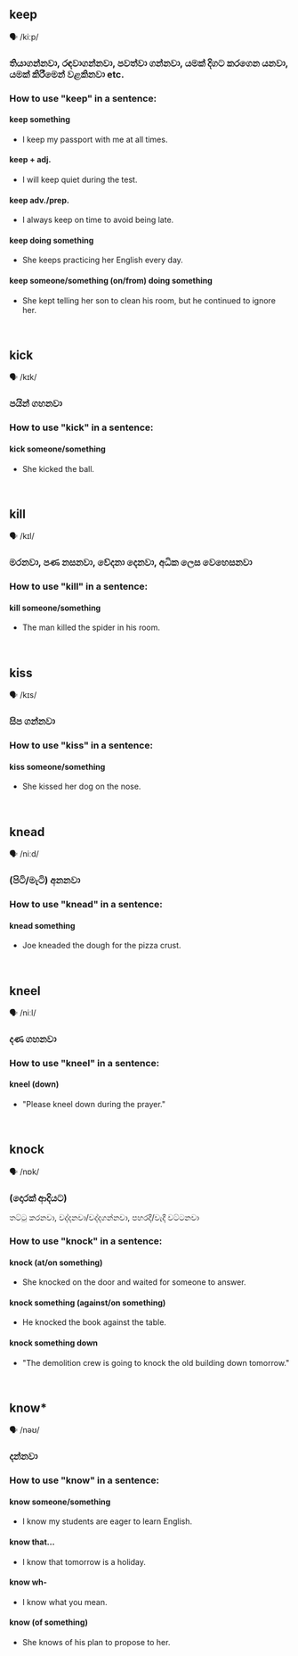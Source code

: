 ## keep

🗣️ /kiːp/

### තියාගන්නවා, රඳවාගන්නවා, පවත්වා ගන්නවා, යමක් දිගට කරගෙන යනවා, යමක් කිරීමෙන් වළකිනවා etc.

### How to use "keep" in a sentence:
#### keep something

- I keep my passport with me at all times.

#### keep + adj.

- I will keep quiet during the test.

#### keep adv./prep.

- I always keep on time to avoid being late.

#### keep doing something

- She keeps practicing her English every day.

#### keep someone/something (on/from) doing something

- She kept telling her son to clean his room, but he continued to ignore her.

<br/>

## kick

🗣️ /kɪk/

### පයින් ගහනවා

### How to use "kick" in a sentence:
#### kick someone/something

- She kicked the ball.

<br/>

## kill

🗣️ /kɪl/

### මරනවා, පණ නසනවා, වේදනා දෙනවා, අධික ලෙස වෙහෙසනවා

### How to use "kill" in a sentence:
#### kill someone/something

- The man killed the spider in his room.

<br/>

## kiss

🗣️ /kɪs/

### සිප ගන්නවා

### How to use "kiss" in a sentence:
#### kiss someone/something

- She kissed her dog on the nose.

<br/>

## knead

🗣️ /niːd/

### (පිටි/මැටි) අනනවා

### How to use "knead" in a sentence:
#### knead something

- Joe kneaded the dough for the pizza crust.

<br/>

## kneel

🗣️ /niːl/

### දණ ගහනවා

### How to use "kneel" in a sentence:
#### kneel (down)

- "Please kneel down during the prayer." 

<br/>

## knock

🗣️ /nɒk/

### (දොරක් ආදියට)
තට්ටු කරනවා, වද්දනවා/වද්දගන්නවා, පහරදී/වැදී වට්ටනවා

### How to use "knock" in a sentence:
#### knock (at/on something)

- She knocked on the door and waited for someone to answer.

#### knock something (against/on something)

- He knocked the book against the table.

#### knock something down

- "The demolition crew is going to knock the old building down tomorrow."

<br/>

## know*

🗣️ /nəʊ/

### දන්නවා

### How to use "know" in a sentence:
#### know someone/something

- I know my students are eager to learn English.

#### know that...

- I know that tomorrow is a holiday.

#### know wh-

- I know what you mean.

#### know (of something)

- She knows of his plan to propose to her.

<br/>

